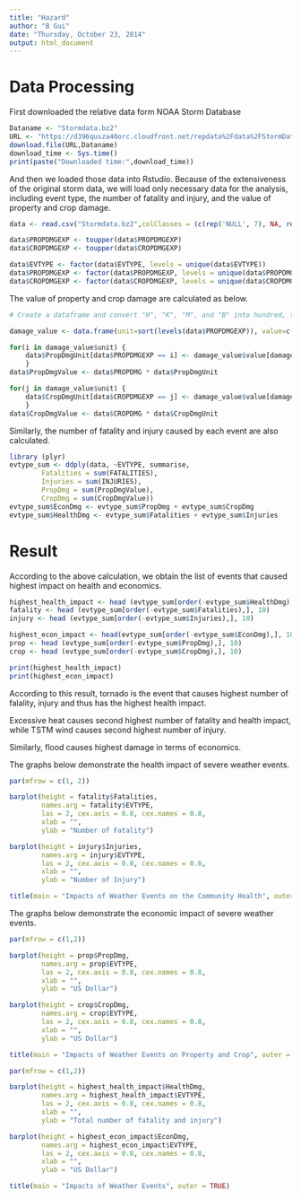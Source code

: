 ```yaml
---
title: "Hazard"
author: "B Gui"
date: "Thursday, October 23, 2014"
output: html_document
---
```


# Data Processing
First downloaded the relative data form NOAA Storm Database  
```r
Dataname <- "Stormdata.bz2"
URL <- "https://d396qusza40orc.cloudfront.net/repdata%2Fdata%2FStormData.csv.bz2"
download.file(URL,Dataname)
download_time <- Sys.time()
print(paste("Downloaded time:",download_time))
```

And then we loaded those data into Rstudio. Because of the extensiveness of the original storm data, we will load only necessary data for the analysis, including event type, the number of fatality and injury, and the value of property and crop damage.
```r
data <- read.csv("Stormdata.bz2",colClasses = (c(rep('NULL', 7), NA, rep('NULL', 14), NA, NA, NA, NA, NA, NA,  rep('NULL', 9))), header = TRUE, as.is = TRUE)

data$PROPDMGEXP <- toupper(data$PROPDMGEXP)
data$CROPDMGEXP <- toupper(data$CROPDMGEXP)

data$EVTYPE <- factor(data$EVTYPE, levels = unique(data$EVTYPE))
data$PROPDMGEXP <- factor(data$PROPDMGEXP, levels = unique(data$PROPDMGEXP))
data$CROPDMGEXP <- factor(data$CROPDMGEXP, levels = unique(data$CROPDMGEXP))

```

The value of property and crop damage are calculated as below.  

```r
# Create a dataframe and convert "H", "K", "M", and "B" into hundred, thousand, million, and billion, respectively. 

damage_value <- data.frame(unit=sort(levels(data$PROPDMGEXP)), value=c(rep(1,13), 1e+09, 1e+02, 1e+03, 1e+06))

for(i in damage_value$unit) {
    data$PropDmgUnit[data$PROPDMGEXP == i] <- damage_value$value[damage_value$unit == i]
    }
data$PropDmgValue <- data$PROPDMG * data$PropDmgUnit

for(j in damage_value$unit) {
    data$CropDmgUnit[data$CROPDMGEXP == j] <- damage_value$value[damage_value$unit == j]
    }
data$CropDmgValue <- data$CROPDMG * data$CropDmgUnit
```

Similarly, the number of fatality and injury caused by each event are also calculated.  

```r
library (plyr)
evtype_sum <- ddply(data, ~EVTYPE, summarise, 
        Fatalities = sum(FATALITIES), 
        Injuries = sum(INJURIES), 
        PropDmg = sum(PropDmgValue), 
        CropDmg = sum(CropDmgValue))
evtype_sum$EconDmg <- evtype_sum$PropDmg + evtype_sum$CropDmg
evtype_sum$HealthDmg <- evtype_sum$Fatalities + evtype_sum$Injuries
```

# Result
According to the above calculation, we obtain the list of events that caused highest impact on health and economics.  
```r
highest_health_impact <- head (evtype_sum[order(-evtype_sum$HealthDmg),], 10)
fatality <- head (evtype_sum[order(-evtype_sum$Fatalities),], 10)
injury <- head (evtype_sum[order(-evtype_sum$Injuries),], 10)

highest_econ_impact <- head(evtype_sum[order(-evtype_sum$EconDmg),], 10)
prop <- head (evtype_sum[order(-evtype_sum$PropDmg),], 10)
crop <- head (evtype_sum[order(-evtype_sum$CropDmg),], 10)

print(highest_health_impact)
print(highest_econ_impact)
```

According to this result, tornado is the event that causes highest number of falality, injury and thus has the highest health impact.

Excessive heat causes second highest number of fatality and health impact, while TSTM wind causes second highest number of injury.

Similarly, flood causes highest damage in terms of economics.

The graphs below demonstrate the health impact of severe weather events.

```r
par(mfrow = c(1, 2))

barplot(height = fatality$Fatalities,
        names.arg = fatality$EVTYPE,
        las = 2, cex.axis = 0.8, cex.names = 0.8, 
        xlab = "",
        ylab = "Number of Fatality")

barplot(height = injury$Injuries,
        names.arg = injury$EVTYPE,
        las = 2, cex.axis = 0.8, cex.names = 0.8, 
        xlab = "",
        ylab = "Number of Injury")

title(main = "Impacts of Weather Events on the Community Health", outer = TRUE)
```

The graphs below demonstrate the economic impact of severe weather events.

```r
par(mfrow = c(1,2))

barplot(height = prop$PropDmg,
        names.arg = prop$EVTYPE,
        las = 2, cex.axis = 0.8, cex.names = 0.8, 
        xlab = "",
        ylab = "US Dollar")

barplot(height = crop$CropDmg,
        names.arg = crop$EVTYPE,
        las = 2, cex.axis = 0.8, cex.names = 0.8, 
        xlab = "",
        ylab = "US Dollar")

title(main = "Impacts of Weather Events on Property and Crop", outer = TRUE)
```

```r
par(mfrow = c(1,2))

barplot(height = highest_health_impact$HealthDmg,
        names.arg = highest_health_impact$EVTYPE,
        las = 2, cex.axis = 0.8, cex.names = 0.8, 
        xlab = "",
        ylab = "Total number of fatality and injury")

barplot(height = highest_econ_impact$EconDmg,
        names.arg = highest_econ_impact$EVTYPE,
        las = 2, cex.axis = 0.8, cex.names = 0.8, 
        xlab = "",
        ylab = "US Dollar")

title(main = "Impacts of Weather Events", outer = TRUE)
```